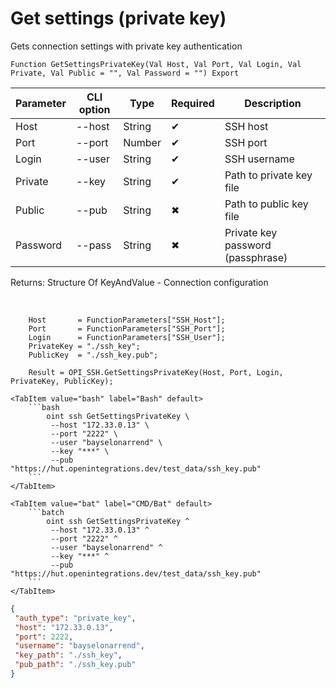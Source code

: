 ﻿---
sidebar_position: 7
description: Get settings (private key) and other functions to work with SSH in the Open Integration Package, a free open-source integration library for 1C:Enterprise 8, OneScript and CLI
keywords: [1C, 1С, 1С:Enterprise, 1С:Enterprise 8.3, API, Integration, Services, Exchange, OneScript, CLI, SSH]
---


# Get settings (private key)
 Gets connection settings with private key authentication



`Function GetSettingsPrivateKey(Val Host, Val Port, Val Login, Val Private, Val Public = "", Val Password = "") Export`

  | Parameter | CLI option | Type | Required | Description |
  |-|-|-|-|-|
  | Host | --host | String | &#x2714; | SSH host |
  | Port | --port | Number | &#x2714; | SSH port |
  | Login | --user | String | &#x2714; | SSH username |
  | Private | --key | String | &#x2714; | Path to private key file |
  | Public | --pub | String | &#x2716; | Path to public key file |
  | Password | --pass | String | &#x2716; | Private key password (passphrase) |

  
  Returns:  Structure Of KeyAndValue - Connection configuration

<br/>



```bsl title="1C:Enterprise/OneScript code example"
    Host       = FunctionParameters["SSH_Host"];
    Port       = FunctionParameters["SSH_Port"];
    Login      = FunctionParameters["SSH_User"];
    PrivateKey = "./ssh_key";
    PublicKey  = "./ssh_key.pub";

    Result = OPI_SSH.GetSettingsPrivateKey(Host, Port, Login, PrivateKey, PublicKey);
```
 

 <Tabs>
  
    <TabItem value="bash" label="Bash" default>
        ```bash
            oint ssh GetSettingsPrivateKey \
             --host "172.33.0.13" \
             --port "2222" \
             --user "bayselonarrend" \
             --key "***" \
             --pub "https://hut.openintegrations.dev/test_data/ssh_key.pub"
        ```
    </TabItem>
  
    <TabItem value="bat" label="CMD/Bat" default>
        ```batch
            oint ssh GetSettingsPrivateKey ^
             --host "172.33.0.13" ^
             --port "2222" ^
             --user "bayselonarrend" ^
             --key "***" ^
             --pub "https://hut.openintegrations.dev/test_data/ssh_key.pub"
        ```
    </TabItem>
</Tabs>


```json title="Result"
{
 "auth_type": "private_key",
 "host": "172.33.0.13",
 "port": 2222,
 "username": "bayselonarrend",
 "key_path": "./ssh_key",
 "pub_path": "./ssh_key.pub"
}
```
